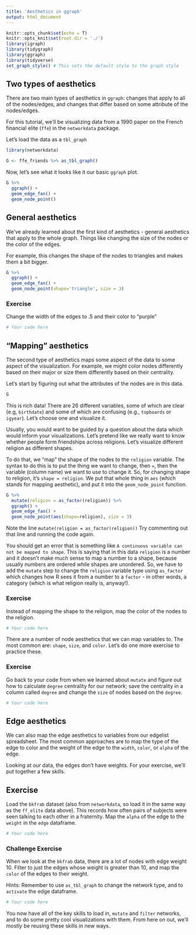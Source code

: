 ```yaml
---
title: 'Aesthetics in ggraph'
output: html_document
---
```



```r
knitr::opts_chunk$set(echo = T)
knitr::opts_knit$set(root.dir = './')
library(igraph)
library(tidygraph)
library(ggraph)
library(tidyverse)
set_graph_style() # This sets the default style to the graph style
```


## Two types of aesthetics

There are two main types of aesthetics in `ggraph`: changes that apply to all of the nodes/edges, and changes that differ based on some attribute of the nodes/edges.

For this tutorial, we'll be visualizing data from a 1990 paper on the French financial elite (`ffe`) in the `networkdata` package.

Let's load the data as a `tbl_graph`

```r
library(networkdata)

G <- ffe_friends %>% as_tbl_graph()
```

Now, let's see what it looks like it our basic `ggraph` plot.

```r
G %>%
  ggraph() +
  geom_edge_fan() + 
  geom_node_point()
```

## General aesthetics

We've already learned about the first kind of aesthetics - general aesthetics that apply to the whole graph. Things like changing the size of the nodes or the color of the edges.

For example, this changes the shape of the nodes to triangles and makes them a bit bigger.

```r
G %>%
  ggraph() +
  geom_edge_fan() + 
  geom_node_point(shape='triangle', size = 3)
```

### Exercise

Change the width of the edges to .5 and their color to "purple"

```r

# Your code here
```


## "Mapping" aesthetics

The second type of aesthetics maps some aspect of the data to some aspect of the visualization. For example, we might color nodes differently based on their major or size them differently based on their centrality.

Let's start by figuring out what the attributes of the nodes are in this data.

```r
G
```
This is rich data! There are 26 different variables, some of which are clear (e.g, `birthdate`) and some of which are confusing (e.g., `topboards` or `igyear`). Let's choose one and visualize it.

Usually, you would want to be guided by a question about the data which would inform your visualizations. Let's pretend like we really want to know whether people form friendships across religions. Let's visualize different religion as different shapes.

To do that, we "map" the shape of the nodes to the `religion` variable. The syntax to do this is to put the thing we want to change, then `=`, then the variable (column name) we want to use to change it. So, for changing shape to religion, it's `shape = religion`. We put that whole thing in `aes` (which stands for mapping aesthetic), and put it into the `geom_node_point` function.

```r
G %>%
  mutate(religion = as_factor(religion)) %>%
  ggraph() +
  geom_edge_fan() + 
  geom_node_point(aes(shape=religion), size = 3)
```

Note the line `mutate(religion = as_factor(religion))` Try commenting out that line and running the code again. 

You should get an error that is something like `A continuous variable can not be mapped to shape`. This is saying that in this data `religion` is a number and it doesn't make much sense to map a number to a shape, because usually numbers are ordered while shapes are unordered. So, we have to add the `mutate` step to change the `religion` variable type using `as_factor` which changes how R sees it from a number to a `factor` - in other words, a category (which is what religion really is, anyway!).

### Exercise

Instead of mapping the shape to the religion, map the color of the nodes to the religion.

```r
# Your code here

```


There are a number of node aesthetics that we can map variables to. The most common are: `shape`, `size`, and `color`. Let's do one more exercise to practice these.

### Exercise

Go back to your code from when we learned about `mutate` and figure out how to calculate `degree` centrality for our network; save the centrality in a column called `degree` and change the `size` of nodes based on the `degree`.

```r
# Your code here

```

## Edge aesthetics

We can also map the edge aesthetics to variables from our edgelist spreadsheet. The most common approaches are to map the type of the edge to color and the weight of the edge to the `width`, `color`, or `alpha` of the edge.

Looking at our data, the edges don't have weights. For your exercise, we'll put together a few skills.

## Exercise

Load the `bkfrab` dataset (also from `networkdata`, so load it in the same way as the `ff_elite` data above). This records how often pairs of subjects were seen talking to each other in a fraternity. Map the `alpha` of the edge to the `weight` in the `edge` dataframe.


```r
# Your code here


```

### Challenge Exercise


When we look at the `bkfrab` data, there are a lot of nodes with edge weight 10. Filter to just the edges whose weight is greater than 10, and map the `color` of the edges to their weight.

Hints: Remember to use `as_tbl_graph` to change the network type, and to `activate` the edge dataframe.

```r
# Your code here

```



You now have all of the key skills to load in, `mutate` and `filter` networks, and to do some pretty cool visualizations with them. From here on out, we'll mostly be reusing these skills in new ways.